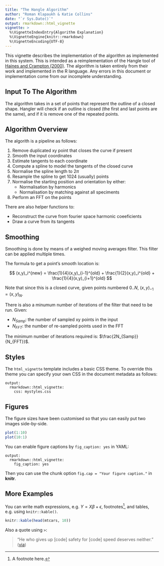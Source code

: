 ```yaml
---
title: "The Hangle Algorithm"
author: "Roman Klapaukh & Katie Collins"
date: "`r Sys.Date()`"
output: rmarkdown::html_vignette
vignette: >
  %\VignetteIndexEntry{Algorithm Explanation}
  %\VignetteEngine{knitr::rmarkdown}
  %\VignetteEncoding{UTF-8}
---
```


This vignette describes the implementation of the algorithm as implemented in this system. 
This is intended as a reimplementation of the Hangle tool of 
[Haines and Crampton (2000)](http://onlinelibrary.wiley.com/doi/10.1111/1475-4983.00148/abstract).
The algorithm is taken entirely from their work and implemented in the R language.
Any errors in this document or implementation come from our incomplete understanding. 

## Input To The Algorithm

The algorithm takes in a set of points that represent the outline of a closed shape. 
Hangler will check if an outline is closed (the first and last points are the same), 
and if it is remove one of the repeated points.


## Algorithm Overview

The algorith is a pipeline as follows:

   1. Remove duplicated xy point that closes the curve if present
   1. Smooth the input coordinates 
   1. Estimate tangents to each coordinate
   1. Compute a spline to model the tangents of the closed curve
   1. Normalise the spline length to $2\pi$
   1. Resample the spline to get 1024 (usually) points
   1. Normalise the starting position and orientation by either:
      * Normalisation by harmonics
      * Normalisation by matching against all speciments
   1. Perform an FFT on the points


There are also helper functions to:

   * Reconstruct the curve from fourier space harmonic coeeficients
   * Draw a curve from its tangents
   
## Smoothing

Smoothing is done by means of a weighed moving averages filter. This filter can be applied multiple times. 

The formula to get a point's smooth location is:

$$
(x,y)_i^{new} = \frac{1}{4}(x,y)_{i-1}^{old} + \frac{1}{2}(x,y)_i^{old} + \frac{1}{4}(x,y)_{i+1}^{old}
$$

Note that since this is a closed curve, given points numbered $0..N,\ (x,y)_{-1} = (x,y)_{N}$.

There is also a minumum number of iterations of the filter that need to be run. 
Given:

   * $N_{Samp}$: the number of sampled xy points in the input
   * $N_{FFT}$: the number of re-sampled points used in the FFT
  
The minimum number of iterations required is: $\frac{2N_{Samp}}{N_{FFT}}$.

## Styles

The `html_vignette` template includes a basic CSS theme. To override this theme you can specify your own CSS in the document metadata as follows:

    output: 
      rmarkdown::html_vignette:
        css: mystyles.css

## Figures

The figure sizes have been customised so that you can easily put two images side-by-side. 

```r
plot(1:10)
plot(10:1)
```

You can enable figure captions by `fig_caption: yes` in YAML:

    output:
      rmarkdown::html_vignette:
        fig_caption: yes

Then you can use the chunk option `fig.cap = "Your figure caption."` in **knitr**.

## More Examples

You can write math expressions, e.g. $Y = X\beta + \epsilon$, footnotes^[A footnote here.], and tables, e.g. using `knitr::kable()`.

```r
knitr::kable(head(mtcars, 10))
```

Also a quote using `>`:

> "He who gives up [code] safety for [code] speed deserves neither."
([via](https://twitter.com/hadleywickham/status/504368538874703872))
